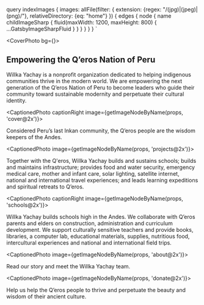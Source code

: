 

  query indexImages {
    images: allFile(filter: {
      extension: {regex: "/(jpg)|(jpeg)|(png)/"}, 
      relativeDirectory: {eq: "home"}
    }) {
      edges {
        node {
          name
          childImageSharp {
            fluid(maxWidth: 1200, maxHeight: 800) {
              ...GatsbyImageSharpFluid
            }
          }
        }
      }
    }
  }
`



<Logotype horizontal />

<CoverPhoto bg={<BgVideo src={IntroMp4} />}>

## Empowering the Q’eros Nation of Peru

Willka Yachay is a nonprofit organization dedicated to helping indigenous communities thrive in the modern world.
We are empowering the next generation of the Q’eros Nation of Peru to become leaders who guide their community toward sustainable modernity and perpetuate their cultural identity.

</CoverPhoto>



<CaptionedPhoto captionRight image={getImageNodeByName(props, 'cover@2x')}>

<CtaButton text='Q’eros' caption="Who we support" to="/qeros" />

Considered Peru’s last Inkan community, the Q’eros people are the wisdom keepers of the Andes.

</CaptionedPhoto>



<CaptionedPhoto image={getImageNodeByName(props, 'projects@2x')}>

<CtaButton text='Projects' caption="What we do" to="/projects" />

Together with the Q'eros, Willka Yachay builds and sustains schools; builds and maintains infrastructure; provides food and water security, emergency medical care, mother and infant care, solar lighting, satellite internet, national and international travel experiences; and leads learning expeditions and spiritual retreats to Q’eros.

</CaptionedPhoto>



<CaptionedPhoto captionRight image={getImageNodeByName(props, 'schools@2x')}>

<CtaButton text='Schools' caption="Our education initiative" to="/schools" />

Willka Yachay builds schools high in the Andes. We collaborate with Q’eros parents and elders on construction, administration and curriculum development. We support culturally sensitive teachers and provide books, libraries, a computer lab, educational materials, supplies, nutritious food, intercultural experiences and national and international field trips.

</CaptionedPhoto>



<CaptionedPhoto image={getImageNodeByName(props, 'about@2x')}>

<CtaButton text='About' caption="Who we are" to="/about" />

Read our story and meet the Willka Yachay team.

</CaptionedPhoto>



<CaptionedPhoto image={getImageNodeByName(props, 'donate@2x')}>

<CtaButton text='Donate' caption="Support our work" to="/donate" />

Help us help the Q’eros people to thrive and perpetuate the beauty and wisdom of their ancient culture.

</CaptionedPhoto>